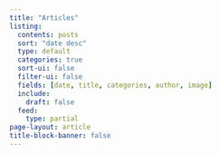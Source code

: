 ```yaml
---
title: "Articles"
listing:
  contents: posts
  sort: "date desc"
  type: default
  categories: true
  sort-ui: false
  filter-ui: false
  fields: [date, title, categories, author, image]
  include:
    draft: false
  feed: 
    type: partial 
page-layout: article
title-block-banner: false
---
```





